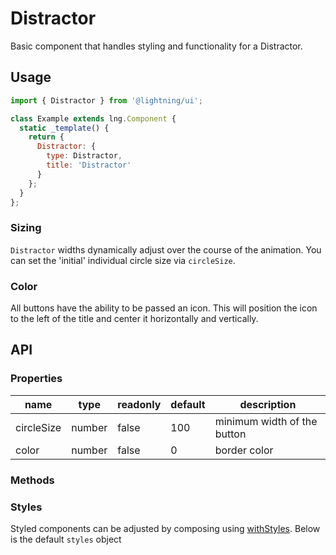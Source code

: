 
# Distractor

Basic component that handles styling and functionality for a Distractor.

## Usage

```js
import { Distractor } from '@lightning/ui';

class Example extends lng.Component {
  static _template() {
    return {
      Distractor: {
        type: Distractor,
        title: 'Distractor'
      }
    };
  }
};
```

<Canvas>
  <Story id="elements-distractor--basic" />
</Canvas>


### Sizing

`Distractor` widths dynamically adjust over the course of the animation.  You can set the 'initial' individual circle size via `circleSize`.

### Color

All buttons have the ability to be passed an icon. This will position the icon to the left of the title and center it horizontally and vertically.

## API

### Properties

name|type|readonly|default|description
--|--|--|--|--
circleSize|number|false|100|minimum width of the button
color|number|false|0|border color

### Methods

### Styles

Styled components can be adjusted by composing using [withStyles](?path=/docs/mixins-withstyles--basic). Below is the default `styles` object

<Theme theme={Distractor.styles} />
